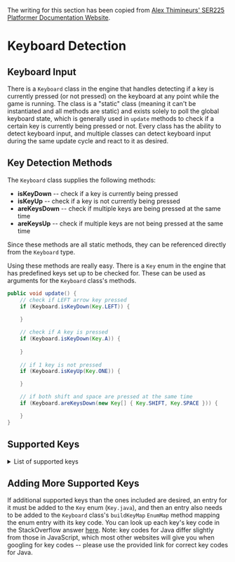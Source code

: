 The writing for this section has been copied from [Alex Thimineurs' SER225 Platformer Documentation Website](https://a-r-t.github.io/SER-225-Game-Platformer/).

# Keyboard Detection

## Keyboard Input

There is a `Keyboard` class in the engine that handles detecting if a key is currently pressed (or not pressed) on the keyboard at any point while the game is running. 
The class is a "static" class (meaning it can't be instantiated and all methods are static) and exists
solely to poll the global keyboard state, which is generally used in `update` methods to check if a certain key is currently being pressed or not. 
Every class has the ability to detect keyboard input, and multiple classes can detect keyboard input during the same update cycle and react to it as desired.

## Key Detection Methods
The `Keyboard` class supplies the following methods:
- **isKeyDown** -- check if a key is currently being pressed
- **isKeyUp** -- check if a key is not currently being pressed
- **areKeysDown** -- check if multiple keys are being pressed at the same time
- **areKeysUp** -- check if multiple keys are not being pressed at the same time

Since these methods are all static methods, they can be referenced directly from the `Keyboard` type.

Using these methods are really easy. There is a `Key` enum in the engine that has predefined keys set up to be checked for.
These can be used as arguments for the `Keyboard` class's methods.

```java
public void update() {
    // check if LEFT arrow key pressed
    if (Keyboard.isKeyDown(Key.LEFT)) {
        
    }

    // check if A key is pressed
    if (Keyboard.isKeyDown(Key.A)) {
        
    }
    
    // if 1 key is not pressed
    if (Keyboard.isKeyUp(Key.ONE)) {

    }

    // if both shift and space are pressed at the same time
    if (Keyboard.areKeysDown(new Key[] { Key.SHIFT, Key.SPACE })) {

    }      
}
```

## Supported Keys

<details>
  <summary>List of supported keys</summary>
  <ul>
    <li>UP</li>
    <li>DOWN</li>
    <li>RIGHT</li>
    <li>LEFT</li>
    <li>ENTER</li>
    <li>SHIFT</li>
    <li>A</li>
    <li>B</li>
    <li>C</li>
    <li>D</li>
    <li>E</li>
    <li>F</li>
    <li>G</li>
    <li>H</li>
    <li>I</li>
    <li>J</li>
    <li>K</li>
    <li>L</li>
    <li>M</li>
    <li>N</li>
    <li>O</li>
    <li>P</li>
    <li>Q</li>
    <li>R</li>
    <li>S</li>
    <li>T</li>
    <li>U</li>
    <li>V</li>
    <li>W</li>
    <li>X</li>
    <li>Y</li>
    <li>Z</li>
    <li>ONE</li>
    <li>TWO</li>
    <li>THREE</li>
    <li>FOUR</li>
    <li>FIVE</li>
    <li>SIX</li>
    <li>SEVEN</li>
    <li>EIGHT</li>
    <li>NINE</li>
    <li>ZERO</li>
    <li>SPACE</li>
    <li>ESC</li>
  </ul>
</details>

## Adding More Supported Keys
If additional supported keys than the ones included are desired, an entry for it must be added to the `Key` enum (`Key.java`),
and then an entry also needs to be added to the `Keyboard` class's `buildKeyMap` `EnumMap` method mapping the enum entry with its
key code. 
You can look up each key's key code in the StackOverflow answer [here](https://stackoverflow.com/a/31637206). 
Note: key codes for Java differ slightly from those in JavaScript, which most other websites will give you when googling for key codes -- please use the provided link for correct key codes for Java.